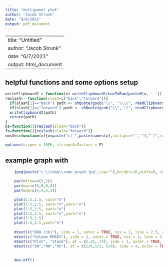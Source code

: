 ```yaml
---
title: "multipanel plot"
author: "Jacob Strunk"
date: "9/8/2021"
output: pdf_document
---
```


---
title: "Untitled"
author: "Jacob Strunk"
date: "6/7/2021"
output: html_document
---

## helpful functions and some options setup

```r

writeClipboard2 = function(x) writeClipboard(charToRaw(paste0(x, ' ')))
reslash<- function(slash=c("back","forward")){
  if(slash[1]=="back") path <- shQuote(gsub("\\", "\\\\", readClipboard(), fixed = TRUE))
  if(slash[1]=="forward") path <- shQuote(gsub("\\", "/", readClipboard(), fixed = TRUE))
  writeClipboard2(path)
  return(path)
}
bs=function(){reslash(slash="back")}
fs=function(){reslash(slash="forward")}
nmsVec=function(x){x=paste("c('",paste(names(x),collapse="','"),"')",sep=""); writeClipboard2(x);return(x)}

options(scipen = 10E6, stringsAsFactors = F)

```

## example graph with 

```r


    jpeg(paste("c:\\temp\\some_graph.jpg",sep=""),height=10,width=8, units="in",res=600 )
    
    par(mfrow=c(3,2))
    par(mar=c(0,0,0,0))
    par(oma=c(4,4,4,4))

    plot(1:5,1:5, xaxt="n")
    plot(1:5,1:5, xaxt="n",yaxt="n")
    plot(1:5,1:5, xaxt="n")
    plot(1:5,1:5, xaxt="n",yaxt="n")
    plot(1:5,1:5)
    plot(1:5,1:5,yaxt="n")
    
    mtext(c("DBH (cm)"), side = 1, outer = TRUE, cex = 1, line = 2.5, col = 1)
    mtext(c("Volume RMSE%"), side = 2, outer = TRUE, cex = 1, line = 2.5, col = 1)
    mtext(c("Plot", "Stand"), at = c(.25,.75), side = 3, outer = TRUE, cex = 1, line = 1, col = 1)
    mtext(c("SW","HW","HS"), at = c(1/6,1/2, 5/6), side = 4, outer = TRUE, cex = 1, line = 1, col = 1,las=2)
      
    
    dev.off()
    

```

## 

```r

```

## 

```r

```

## 

```r

```

## 

```r

```


## 

```r

```

## 

```r

```

## 

```r

```
